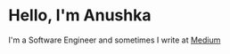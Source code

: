 # Hello, I'm Anushka

I'm a Software Engineer and sometimes I write at [Medium](https://medium.com/@anushcodergirl)
